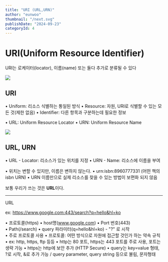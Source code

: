 ```yaml
---
title: "URI (URL,URN)"
author: "eunwoo"
thumbnail: "/next.svg"
publishDate: "2024-09-23"
categoryId: 4
---
```


# URI(Uniform Resource Identifier)

URI는 로케이터(locator), 이름(name) 또는 둘다 추가로 분류될 수 있다

![](https://velog.velcdn.com/images/eunwoo1341/post/ebdf8d54-90c3-4354-a450-7308fca5d443/image.png)

## URI
• Uniform: 리소스 식별하는 통일된 방식
• Resource: 자원, URI로 식별할 수 있는 모든 것(제한 없음)
• Identifier: 다른 항목과 구분하는데 필요한 정보
 
• URL: Uniform Resource Locator
• URN: Uniform Resource Name

![](https://velog.velcdn.com/images/eunwoo1341/post/bb8554e5-131c-4858-8aca-01c36211f1bf/image.png)


## URL, URN

• URL - Locator: 리소스가 있는 위치를 지정
• URN - Name: 리소스에 이름을 부여

• 위치는 변할 수 있지만, 이름은 변하지 않는다.
• urn:isbn:8960777331 (어떤 책의 isbn URN)
• URN 이름만으로 실제 리소스를 찾을 수 있는 방법이 보편화 되지 않음


보통 우리가 쓰는 것은 **URL**이다.


***
URL

ex: https://www.google.com:443/search?q=hello&hl=ko

• 프로토콜(https)
 • host명(www.google.com)
 • Port 번호(443) 		
 • Path(/search)
 • query 파라미터(q=hello&hl=ko)	- "?" 로 시작
 <br/>
• 주로 프로토콜 사용
• 프로토콜: 어떤 방식으로 자원에 접근할 것인가 하는 약속 규칙
• ex: http, https, ftp 등등
• http는 80 포트, https는 443 포트를 주로 사용, 포트는 생략 가능
• https는 http에 보안 추가 (HTTP Secure)
• query는 key=value 형태, ?로 시작, &로 추가 가능 / query parameter, query string 등으로 불림, 문자형태


